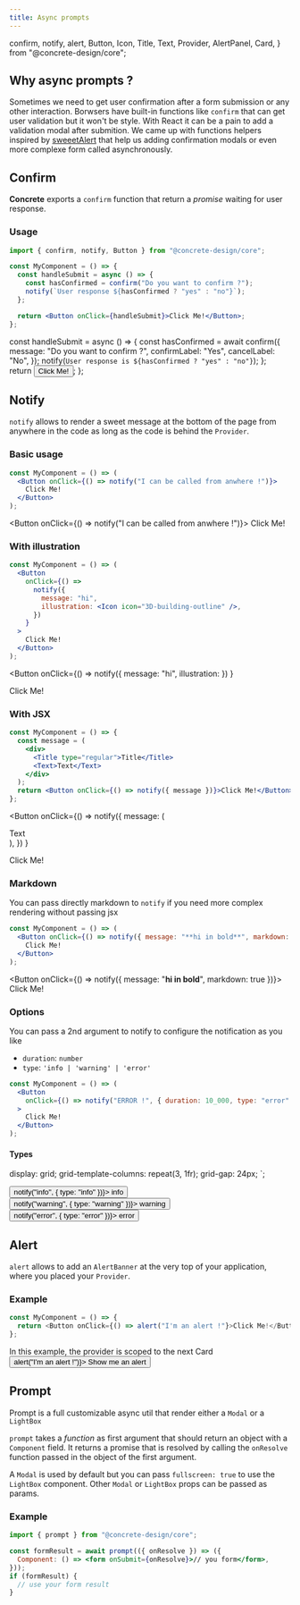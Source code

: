```yaml
---
title: Async prompts
---
```


  confirm,
  notify,
  alert,
  Button,
  Icon,
  Title,
  Text,
  Provider,
  AlertPanel,
  Card,
} from "@concrete-design/core";

## Why async prompts ?

Sometimes we need to get user confirmation after a form submission or any other interaction.
Borwsers have built-in functions like `confirm` that can get user validation but it won't be style.
With React it can be a pain to add a validation modal after submition. We came up with functions helpers inspired by
[sweeetAlert](https://sweetalert2.github.io/) that help us adding confirmation modals or even more complexe form called
asynchronously.

## Confirm

**Concrete** exports a `confirm` function that return a _promise_ waiting for user response.

### Usage

```jsx
import { confirm, notify, Button } from "@concrete-design/core";

const MyComponent = () => {
  const handleSubmit = async () => {
    const hasConfirmed = confirm("Do you want to confirm ?");
    notify(`User response ${hasConfirmed ? "yes" : "no"}`);
  };

  return <Button onClick={handleSubmit}>Click Me!</Button>;
};
```

  const handleSubmit = async () => {
    const hasConfirmed = await confirm({
      message: "Do you want to confirm ?",
      confirmLabel: "Yes",
      cancelLabel: "No",
    });
    notify(`User response is ${hasConfirmed ? "yes" : "no"}`);
  };
  return <Button onClick={handleSubmit}>Click Me!</Button>;
};

<BasicConfirmUsage />

## Notify

`notify` allows to render a sweet message at the bottom of the page from anywhere in the code
as long as the code is behind the `Provider`.

### Basic usage

```jsx
const MyComponent = () => (
  <Button onClick={() => notify("I can be called from anwhere !")}>
    Click Me!
  </Button>
);
```

<Button onClick={() => notify("I can be called from anwhere !")}>
  Click Me!
</Button>

### With illustration

```jsx
const MyComponent = () => (
  <Button
    onClick={() =>
      notify({
        message: "hi",
        illustration: <Icon icon="3D-building-outline" />,
      })
    }
  >
    Click Me!
  </Button>
);
```

<Button
  onClick={() =>
    notify({ message: "hi", illustration: <Icon icon="3D-building-outline" /> })
  }
>
  Click Me!
</Button>

### With JSX

```jsx
const MyComponent = () => {
  const message = (
    <div>
      <Title type="regular">Title</Title>
      <Text>Text</Text>
    </div>
  );
  return <Button onClick={() => notify({ message })}>Click Me!</Button>;
};
```

<Button
  onClick={() =>
    notify({
      message: (
        <div>
          <Title type="regular">Title</Title>
          <Text>Text</Text>
        </div>
      ),
    })
  }
>
  Click Me!
</Button>

### Markdown

You can pass directly markdown to `notify` if you need more complex rendering without passing jsx

```jsx
const MyComponent = () => (
  <Button onClick={() => notify({ message: "**hi in bold**", markdown: true })}>
    Click Me!
  </Button>
);
```

<Button onClick={() => notify({ message: "**hi in bold**", markdown: true })}>
  Click Me!
</Button>

### Options

You can pass a 2nd argument to notify to configure the notification as you like

- `duration`: `number`
- `type`: `'info | 'warning' | 'error'`

```jsx
const MyComponent = () => (
  <Button
    onClick={() => notify("ERROR !", { duration: 10_000, type: "error" })}
  >
    Click Me!
  </Button>
);
```

#### Types

  display: grid;
  grid-template-columns: repeat(3, 1fr);
  grid-gap: 24px;
`;

<TypeContainer>
  <Button small onClick={() => notify("info", { type: "info" })}>
    info
  </Button>
  <Button small warning onClick={() => notify("warning", { type: "warning" })}>
    warning
  </Button>
  <Button small error onClick={() => notify("error", { type: "error" })}>
    error
  </Button>
</TypeContainer>

## Alert

`alert` allows to add an `AlertBanner` at the very top of your application, where you placed your `Provider`.

### Example

```typescript jsx
const MyComponent = () => {
  return <Button onClick={() => alert("I'm an alert !"}>Click Me!</Button>;
};

```

<AlertPanel>
  In this example, the provider is scoped to the next Card
</AlertPanel>

<br />

<Card spacing="regular" outline>
  <Provider>
    <Button small onClick={() => alert("I'm an alert !")}>
      Show me an alert
    </Button>
  </Provider>
</Card>

## Prompt

Prompt is a full customizable async util that render either a `Modal` or a `LightBox`

`prompt` takes a _function_ as first argument that should return an object with a `Component` field.
It returns a promise that is resolved by calling the `onResolve` function passed in the object of the first argument.

A `Modal` is used by default but you can pass `fullscreen: true` to use the `LightBox` component.
Other `Modal` or `LightBox` props can be passed as params.

### Example

```jsx
import { prompt } from "@concrete-design/core";

const formResult = await prompt(({ onResolve }) => ({
  Component: () => <form onSubmit={onResolve}>// you form</form>,
}));
if (formResult) {
  // use your form result
}
```
